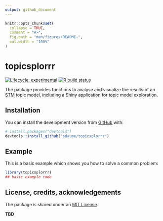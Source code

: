 ```yaml
---
output: github_document
---
```


<!-- README.md is generated from README.Rmd. Please edit that file -->

```r
knitr::opts_chunk$set(
  collapse = TRUE,
  comment = "#>",
  fig.path = "man/figures/README-",
  out.width = "100%"
)
```
# topicsplorrr

<!-- badges: start -->
[![Lifecycle: experimental](https://img.shields.io/badge/lifecycle-experimental-orange.svg)](https://www.tidyverse.org/lifecycle/#experimental)
[![R build status](https://github.com/sdaume/topicsplorrr/workflows/R-CMD-check/badge.svg)](https://github.com/sdaume/topicsplorrr/actions)
<!-- badges: end -->

The package provides functions to analyse and visualize the results of an [STM](https://github.com/bstewart/stm) topic model, including a Shiny application for topic model exploration.

## Installation

You can install the development version from [GitHub](https://github.com/) with:

``` r
# install.packages("devtools")
devtools::install_github("sdaume/topicsplorrr")
```
## Example

This is a basic example which shows you how to solve a common problem:

```r
library(topicsplorrr)
## basic example code
```


## License, credits, acknowledgements
The package is shared under an [MIT License](LICENSE.md).

**TBD**
